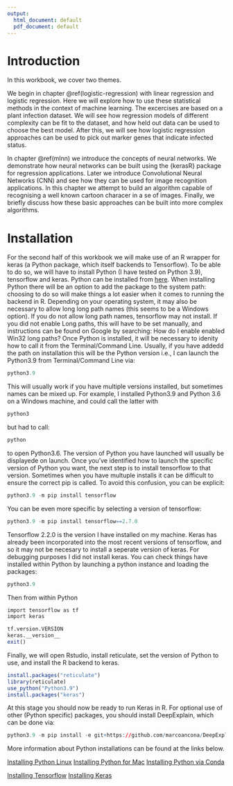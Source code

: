 ```yaml
---
output:
  html_document: default
  pdf_document: default
---
```

# Introduction {#intro}

In this workbook, we cover two themes. 

We begin in chapter \@ref(logistic-regression) with linear regression and logistic regression. Here we will explore how to use these statistical methods in the context of machine learning. The excercises are based on a plant infection dataset. We will see how regression models of different complexity can be fit to the dataset, and how held out data can be used to choose the best model. After this, we will see how logistic regression approaches can be used to pick out marker genes that indicate infected status.   

In chapter \@ref(mlnn) we introduce the concepts of neural networks. We demonstrate how neural networks can be built using the {kerasR} package for regression applications. Later we introduce Convolutional Neural Networks (CNN) and see how they can be used for image recognition applications. In this chapter we attempt to build an algorithm capable of recognising a well known cartoon characer in a se of images. Finally, we briefly discuss how these basic approaches can be built into more complex algorithms.

# Installation

For the second half of this workbook we will make use of an R wrapper for keras (a Python package, which itself backends to Tensorflow). To be able to do so, we will have to install Python (I have tested on Python 3.9), tensorflow and keras. Python can be installed from [here](https://www.python.org/downloads/). When installing Python there will be an option to add the package to the system path: choosing to do so will make things a lot easier when it comes to running the backend in R. Depending on your operating system, it may also be necessary to allow long long path names (this seems to be a Windows option). If you do not allow long path names, tensorflow may not install. If you did not enable Long paths, this will have to be set manually, and instructions can be found on Google by searching: How do I enable enabled Win32 long paths? Once Python is installed, it will be necessary to idenity how to call it from the Terminal/Command Line. Usually, if you have addedd the path on installation this will be the Python version i.e., I can launch the Python3.9 from Terminal/Command Line via:

```r
python3.9
```

This will usually work if you have multiple versions installed, but sometimes names can be mixed up. For example, I installed Python3.9 and Python 3.6 on a Windows machine, and could call the latter with 

```r
python3
```

but had to call:

```r
python
```

to open Python3.6. The version of Python you have launched will usually be displayede on launch. Once you've identified how to launch the specific version of Python you want, the next step is to install tensorflow to that version. Sometimes when you have multuple installs it can be difficult to ensure the correct pip is called. To avoid this confusion, you can be explicit:

```r
python3.9 -m pip install tensorflow
```

You can be even more specific by selecting a version of tensorflow:

```r
python3.9 -m pip install tensorflow==2.7.0
```

Tensorflow 2.2.0 is the version I have installed on my machine. Keras has already been incorporated into the most recent versions of tensorflow, and so it may not be necesary to install a seperate version of keras. For debugging purposes I did not install keras. You can check things have installed within Python by launching a python instance and loading the packages:

```r
python3.9
```

Then from within Python 
```r
import tensorflow as tf
import keras

tf.version.VERSION
keras.__version__
exit()
```

Finally, we will open Rstudio, install reticulate, set the version of Python to use, and install the R backend to keras.

```r
install.packages("reticulate")
library(reticulate)
use_python("Python3.9")
install.packages("keras")
```

At this stage you should now be ready to run Keras in R. For optional use of other (Python specific) packages, you should install DeepExplain, which can be done via:

```r
python3.9 -m pip install -e git+https://github.com/marcoancona/DeepExplain.git#egg=deepexplain
```

More information about Python installations can be found at the links below.

[Installing Python Linux](http://docs.python-guide.org/en/latest/starting/install3/linux/)
[Installing Python for Mac](http://docs.python-guide.org/en/latest/starting/install3/osx/)
[Installing Python via Conda](https://conda.io/docs/user-guide/tasks/manage-python.html)

[Installing Tensorflow](https://www.tensorflow.org/install/)
[Installing Keras](https://keras.io/#installation)
